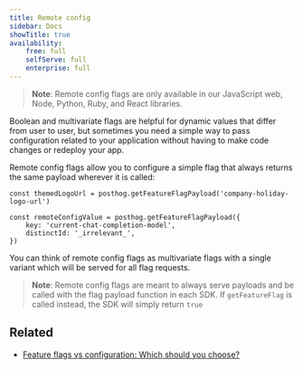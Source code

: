 ```yaml
---
title: Remote config
sidebar: Docs
showTitle: true
availability:
    free: full
    selfServe: full
    enterprise: full
---
```


> **Note**: Remote config flags are only available in our JavaScript web, Node, Python, Ruby, and React libraries.

Boolean and multivariate flags are helpful for dynamic values that differ from user to user, but sometimes you need a simple way to pass configuration related to your application without having to make code changes or redeploy your app.

Remote config flags allow you to configure a simple flag that always returns the same payload wherever it is called:

<MultiLanguage>

```js-web
const themedLogoUrl = posthog.getFeatureFlagPayload('company-holiday-logo-url')
```


```node
const remoteConfigValue = posthog.getFeatureFlagPayload({
    key: 'current-chat-completion-model',
    distinctId: '_irrelevant_',
})
```

</MultiLanguage>

You can think of remote config flags as multivariate flags with a single variant which will be served for all flag requests. 


> **Note**: Remote config flags are meant to always serve payloads and be called with the flag payload function in each SDK. If `getFeatureFlag` is called instead,
> the SDK will simply return `true`



## Related

- [Feature flags vs configuration: Which should you choose?](/product-engineers/feature-flags-vs-configuration)
